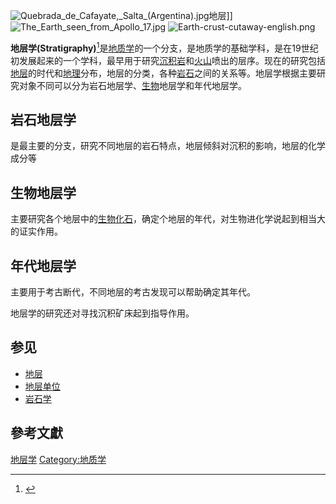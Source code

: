 [[File:Quebrada_de_Cafayate,_Salta_(Argentina).jpg|right]]地层]]
[[File:The_Earth_seen_from_Apollo_17.jpg|right]]
[[File:Earth-crust-cutaway-english.png|right]]

'''地层学(Stratigraphy)'''<ref>{{cite web | url = https://terms.naer.edu.tw/detail/1033752/ | title = stratigraphy - 地層學 | website = 國家教育研究院雙語詞彙、學術名詞暨辭書資訊網 | access-date = 2022-05-09 | archive-date = 2022-05-09 | archive-url = https://web.archive.org/web/20220509183137/https://terms.naer.edu.tw/detail/1033752/ }}</ref>是[[地质学|地质学]]的一个分支，是地质学的基础学科，是在19世纪初发展起来的一个学科，最早用于研究[[沉积岩|沉积岩]]和[[火山|火山]]喷出的层序。现在的研究包括[[地层|地层]]的时代和[[地理|地理]]分布，地层的分类，各种[[岩石|岩石]]之间的关系等。地层学根据主要研究对象不同可以分为岩石地层学、[[生物|生物]]地层学和年代地层学。

== 岩石地层学 ==
是最主要的分支，研究不同地层的岩石特点，地层倾斜对沉积的影响，地层的化学成分等

== 生物地层学 ==
主要研究各个地层中的[[生物|生物]][[化石|化石]]，确定个地层的年代，对生物进化学说起到相当大的证实作用。

== 年代地层学 ==
主要用于考古断代，不同地层的考古发现可以帮助确定其年代。

地层学的研究还对寻找沉积矿床起到指导作用。

== 参见 ==
{{Portal|地球科学}}
* [[地层|地层]]
* [[地层单位|地层单位]]
* [[岩石学|岩石学]]

==參考文獻==
{{Reflist}}

{{地质学}}
{{Authority control}}
{{Geol-stub}}

[[Category:地层学|]]
[[Category:地质学|Category:地质学]]